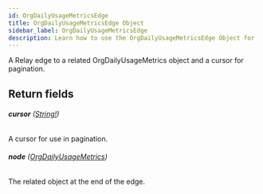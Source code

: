 ```yaml
---
id: OrgDailyUsageMetricsEdge
title: OrgDailyUsageMetricsEdge Object
sidebar_label: OrgDailyUsageMetricsEdge
description: Learn how to use the OrgDailyUsageMetricsEdge Object for 's API.
---
```


A Relay edge to a related OrgDailyUsageMetrics object and a cursor for pagination.

## Return fields

###### <b>cursor</b> ([String!](api/schema/scalar/String.mdx))

A cursor for use in pagination.

###### <b>node</b> ([OrgDailyUsageMetrics](api/schema/object/OrgDailyUsageMetrics.mdx))

The related object at the end of the edge.
